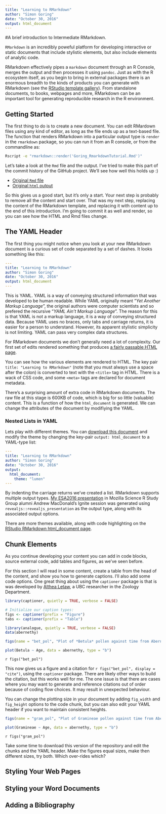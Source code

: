 ```yaml
---
title: "Learning to RMarkdown"
author: "Simon Goring"
date: "October 30, 2016"
output: html_document
---
```


#A brief introduction to Intermediate RMarkdown.

`RMarkdown` is an incredibly poweful platform for developing interactive or static documents that include stylistic elements, but also include elements of analytic code.

RMarkdown effectively pipes a `markdown` document through an R Console, merges the output and then processes it using `pandoc`.  Just as with the R ecosystem itself, as you begin to bring in external packages there is an enormous breadth to the kinds of products you can generate with RMarkdown (see the [RStudio template gallery](http://rmarkdown.rstudio.com/gallery.html)).  From standalone documents, to books, webpages and more, RMarkdown can be an important tool for generating reproducible research in the R environment.

## Getting Started

The first thing to do is to create a new document.  You can edit RMardown files using any kind of editor, as long as the file ends up as a text-based file.  The function that renders RMarkdown into a particular output type is `render` in the `rmarkdown` package, so you can run it from an R console, or from the commandline as:

```bash
Rscript -e "rmarkdown::render('Goring_RmarkdownTutorial.Rmd')"
```

Let's take a look at the `Rmd` file and the output.  I've tried to make this part of the commit history of the GitHub project.  We'll see how well this holds up :)

* [Original `Rmd` file](https://github.com/SimonGoring/LearningToRMarkdown/blob/6d1968dcd4e49c1a2e884813b4c1b9ad5e62a005/Goring_RMarkdownTutorial.Rmd)
* [Original `html` output](http://htmlpreview.github.io/?https://github.com/SimonGoring/LearningToRMarkdown/blob/6d1968dcd4e49c1a2e884813b4c1b9ad5e62a005/Goring_RMarkdownTutorial.html)

So this gives us a good start, but it's only a start.  Your next step is probably to remove all the content and start over.  That was my next step, replacing the content of the RMarkdown template, and replacing it with content up to the end of this introduction.  I'm going to commit it as well and render, so you can see how the HTML and Rmd files change.

## The YAML Header

The first thing you might notice when you look at your new RMarkdown document is a curious set of code separated by a set of dashes.  It looks something like this:

```yaml
---
title: "Learning to RMarkdown"
author: "Simon Goring"
date: "October 30, 2016"
output: html_document
---
```

This is YAML.  YAML is a way of conveying structured information that was developed to be human readable.  While YAML originally meant "*Yet Another Markup Language*", the original authors were computer scientists and so prefered the recursive "*YAML Ain't Markup Language*".  The reason for this is that YAML is not a markup language, it is a way of conveying structured data.  Because YAML uses no braces, only tabs and carriage returns, it is easier for a person to understand.  However, its apparent stylistic simplicity is not limiting.  YAML can pass very complex data structures.

For RMarkdown documents we don't generally need a lot of complexity.  Our first set of edits rendered something that produces [a fairly passable HTML page](http://htmlpreview.github.io/?https://github.com/SimonGoring/LearningToRMarkdown/blob/b88f2cf7bf99612a90ab56769f63396190513108/Goring_RMarkdownTutorial.html).

You can see how the various elements are rendered to HTML.  The key pair `title: "Learning to RMarkdown"` (note that you must always use a space after the colon) is converted to text with the `<title>` tag in HTML.  There is a wack of CSS code, and some `<meta>` tags are declared for document metadata.

There's a surprising amount of extra code in RMarkdown documents.  The raw file at this stage is 600KB of code, which is big for so little (valuable) content.  This is a function of how the `html_document` is generated.  We can change the attributes of the document by modifiying the YAML.

### Nested Lists in YAML

Lets play with different themes.  You can [download this document](https://raw.githubusercontent.com/SimonGoring/LearningToRMarkdown/9e7eecb541e95787aece7ffd62baf840370d2aba/Goring_RMarkdownTutorial.Rmd) and modify the theme by changing the key-pair `output: html_document` to a YAML-type list:

```yaml
---
title: "Learning to RMarkdown"
author: "Simon Goring"
date: "October 30, 2016"
output:
  html_document:
    theme: "lumen"
---
```

By indenting the carriage returns we've created a list.  RMarkdown supports multiple output types.  [My ESA2016 presentation](http://htmlpreview.github.io/?https://github.com/SimonGoring/Hacking_Disciplines-ESA2016_IGN5-4/blob/master/Goring_HackingDisciplines.html) in Mozilla Science R Study Group alumni Andrew MacDonald's Ignite session was generated using `revealjs::revealjs_presentation` as the output type, along with its associated output options.

There are more themes available, along with code highlighting on the [RStudio RMarkdown html_document page](http://rmarkdown.rstudio.com/html_document_format.html#appearance_and_style).

## Chunk Elements

As you continue developing your content you can add in code blocks, source external code, add tables and figures, as we've seen before.

For this section I will read in some content, create a table from the head of the content, and show you how to generate captions.  I'll also add some code options.  One great thing about using the `captioner` package is that is was developed by [Althea Letaw](https://github.com/adletaw), a UBC researcher in the Zoology Department.

```r
library(captioner, quietly = TRUE, verbose = FALSE)

# Initialize our caption types:
figs <- captioner(prefix = "Figure")
tabs <- captioner(prefix = "Table")

library(analogue, quietly = TRUE, verbose = FALSE)
data(abernethy)

figs(name = "bet_pol", "Plot of *Betula* pollen against time from Abernethy Forest in Scotland.")

plot(Betula ~ Age, data = abernethy, type = "b")

```

`r figs("bet_pol")`

This now gives us a figure and a citation for `r figs("bet_pol", display = "cite")`, using the `captioner` package.  There are likely other ways to build the citation, but this works well for me.  The one issue is that there are cases where you may want to generate and reference citations out of order because of coding flow choices.  It may result in unexpected behaviour.

You can change the plotting size in your document by adding `fig_width` and `fig_height` options to the code chunk, but you can also edit your YAML header if you want to maintain consistent heights.

```r
figs(name = "gram_pol", "Plot of Gramineae pollen against time from Abernethy Forest in Scotland.")

plot(Gramineae ~ Age, data = abernethy, type = "b")

```

`r figs("gram_pol")`

Take some time to download this version of the repository and edit the chunks and the YAML header.  Make the figures equal sizes, make then different sizes, try both.  Which over-rides which?

## Styling Your Web Pages

## Styling your Word Documents

## Adding a Bibliography

